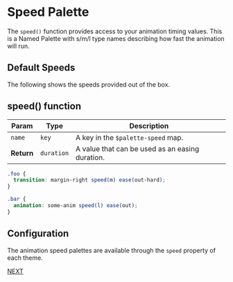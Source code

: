 
<Meta title="Animation/Speed Palette" />

# Speed Palette

The `speed()` function provides access to your animation
timing values. This is a Named Palette with s/m/l type names
describing how fast the animation will run.

## Default Speeds

The following shows the speeds provided out of the box.

<Story name="Speed Palette">
  <AnimationSpeed />
</Story>

## speed() function

| Param | Type | Description |
| --- | --- | --- |
| `name` | `key` | A key in the `$palette-speed` map. |
| __Return__ | `duration` | A value that can be used as an easing duration. |

```scss
.foo {
  transition: margin-right speed(m) ease(out-hard);
}

.bar {
  animation: some-anim speed(l) ease(out);
}
```

## Configuration

The animation speed palettes are available through the `speed`
property of each theme.

[NEXT](/?path=/docs/cheat-sheet-cheat-sheet--foregrounds)

